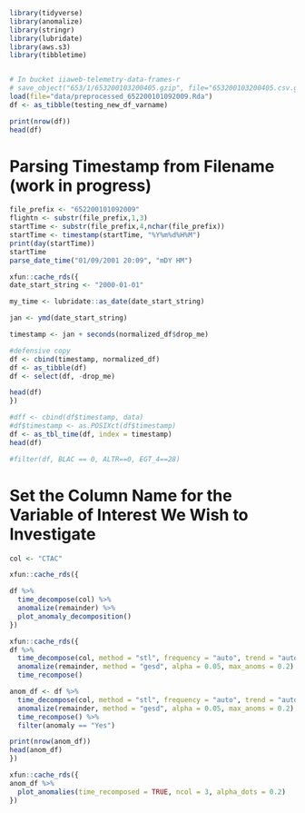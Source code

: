 ```r
library(tidyverse)
library(anomalize)
library(stringr)
library(lubridate)
library(aws.s3)
library(tibbletime)


# In bucket iiaweb-telemetry-data-frames-r
# save_object("653/1/653200103200405.gzip", file="653200103200405.csv.gz", bucket = "iiaweb-s3-io-practice-bucket")
load(file="data/preprocessed_652200101092009.Rda")
df <- as_tibble(testing_new_df_varname)

print(nrow(df))
head(df)
```
# Parsing Timestamp from Filename (work in progress)
```r
file_prefix <- "652200101092009"
flightn <- substr(file_prefix,1,3)
startTime <- substr(file_prefix,4,nchar(file_prefix))
startTime <- timestamp(startTime, "%Y%m%d%H%M")
print(day(startTime))
startTime
parse_date_time("01/09/2001 20:09", "mDY HM")
```

```r
xfun::cache_rds({
date_start_string <- "2000-01-01"

my_time <- lubridate::as_date(date_start_string)

jan <- ymd(date_start_string)

timestamp <- jan + seconds(normalized_df$drop_me)

#defensive copy
df <- cbind(timestamp, normalized_df)
df <- as_tibble(df)
df <- select(df, -drop_me)

head(df)
})
```

```r
#dff <- cbind(df$timestamp, data)
#df$timestamp <- as.POSIXct(df$timestamp)
df <- as_tbl_time(df, index = timestamp)
head(df)

#filter(df, BLAC == 0, ALTR==0, EGT_4==28)
```

# Set the Column Name for the Variable of Interest We Wish to Investigate
```r
col <- "CTAC"
```

```r
xfun::cache_rds({

df %>% 
  time_decompose(col) %>%
  anomalize(remainder) %>%
  plot_anomaly_decomposition()
})
```

```r
xfun::cache_rds({
df %>% 
  time_decompose(col, method = "stl", frequency = "auto", trend = "auto") %>%
  anomalize(remainder, method = "gesd", alpha = 0.05, max_anoms = 0.2) %>%
  time_recompose()

anom_df <- df %>% 
  time_decompose(col, method = "stl", frequency = "auto", trend = "auto") %>%
  anomalize(remainder, method = "gesd", alpha = 0.05, max_anoms = 0.2) %>%
  time_recompose() %>%
  filter(anomaly == "Yes")

print(nrow(anom_df))
head(anom_df)
})
```


```r
xfun::cache_rds({
anom_df %>%
  plot_anomalies(time_recomposed = TRUE, ncol = 3, alpha_dots = 0.2)
})
```
